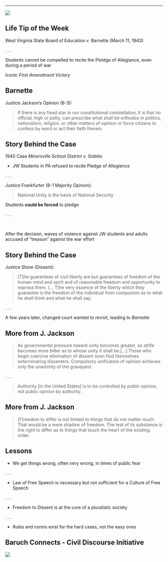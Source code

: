 ---

![](https://constitutioncenter.org/images/uploads/heros/students-pledge-of-allegiance-Virginia.png)

## Life Tip of the Week

West Virginia State Board of Education v. Barnette (March 11, 1943)

. . . 

Students cannot be compelled to recite the Pleldge of Allegiance, 
even during a period of war

*Iconic First Amendment Victory*


## Barnette

Justice Jackson's Opinion (6-3):

> If there is any fixed star in our constitutional constellation, it is that no
  official, high or petty, can prescribe what shall be orthodox in politics,
  nationalism, religion, or other matters of opinion or force citizens to
  confess by word or act their faith therein.

## Story Behind the Case

1940 Case *Minersville School District v. Gobitis* 

- JW Students in PA refused to recite Pledge of Allegience

. . . 

Justice Frankfurter (8-1 Majority Opinion):

> National Unity is the basis of National Security

Students **could be forced** to pledge

. . . 

</br>

After the decision, waves of violence against JW students and
adults accused of "treason" against the war effort

## Story Behind the Case

Justice Stone (Dissent): 

> [T]he guarantees of civil liberty are but guarantees of freedom of the human mind and spirit and of reasonable freedom and opportunity to express them. [... T]he very essence of the liberty which they guarantee is the freedom of the individual from compulsion as to what he shall think and what he shall say.

. . . 

A few years later, changed court wanted to revisit, 
leading to *Barnette*

## More from J. Jackson

> As governmental pressure toward unity becomes greater, so strife becomes more bitter as to whose unity it shall be.[...] Those who begin coercive elimination of dissent soon find themselves exterminating dissenters. Compulsory unification of opinion achieves only the unanimity of the graveyard. 

. . . 

> Authority [in the United States] is to be controlled by public opinion, not public opinion by authority.

## More from J. Jackson

> [F]reedom to differ is not limited to things that do not matter much. That would be a mere shadow of freedom. The test of its substance is the right to differ as to things that touch the heart of the existing order. 

## Lessons

- We get things wrong, often very wrong, in times 
  of public fear
  
. . . 

- Law of Free Speech is necessary but not sufficient for a 
  Culture of Free Speech 
  
. . . 

- Freedom to Dissent is at the core of a pluralistic society

. . . 

- Rules and norms exist for the hard cases, not the easy ones

## Baruch Connects - Civil Discourse Initiative

[![](https://president.baruch.cuny.edu/wp-content/uploads/sites/10/2024/11/BaruchConnects-header-FINAL.jpg)](https://president.baruch.cuny.edu/baruch-connects/)
